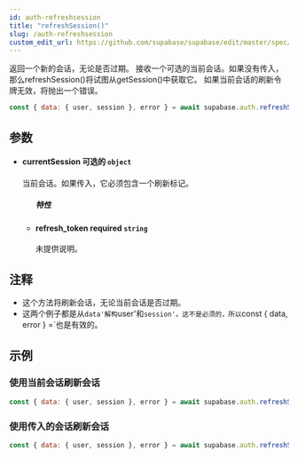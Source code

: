 ```yaml
---
id: auth-refreshsession
title: "refreshSession()"
slug: /auth-refreshsession
custom_edit_url: https://github.com/supabase/supabase/edit/master/spec/supabase_js_v2.yml
---
```


返回一个新的会话，无论是否过期。
接收一个可选的当前会话。如果没有传入，那么refreshSession()将试图从getSession()中获取它。
如果当前会话的刷新令牌无效，将抛出一个错误。

```js
const { data: { user, session }, error } = await supabase.auth.refreshSession()
```


## 参数


<ul className="method-list-group">
  
<li className="method-list-item">
  <h4 className="method-list-item-label">
    <span className="method-list-item-label-name">
      currentSession
    </span>
    <span className="method-list-item-label-badge false">
      可选的
    </span>
    <span className="method-list-item-validation">
      <code>object</code>
    </span>
  </h4>
  <div class="method-list-item-description">

当前会话。如果传入，它必须包含一个刷新标记。

  </div>
  
<ul className="method-list-group">
  <h5 class="method-list-title method-list-title-isChild expanded">特性</h5>

<li className="method-list-item">
  <h4 className="method-list-item-label">
    <span className="method-list-item-label-name">
      refresh_token
    </span>
    <span className="method-list-item-label-badge required">
      required
    </span>
    <span className="method-list-item-validation">
      <code>string</code>
    </span>
  </h4>
  <div class="method-list-item-description">

未提供说明。

  </div>
  
</li>

</ul>

</li>

</ul>


## 注释

- 这个方法将刷新会话，无论当前会话是否过期。
- 这两个例子都是从`data'解构`user'和`session'。这不是必须的，所以`const { data, error } =`也是有效的。










## 示例

### 使用当前会话刷新会话



```js
const { data: { user, session }, error } = await supabase.auth.refreshSession()
```

### 使用传入的会话刷新会话



```js
const { data: { user, session }, error } = await supabase.auth.refreshSession({ refresh_token })
```